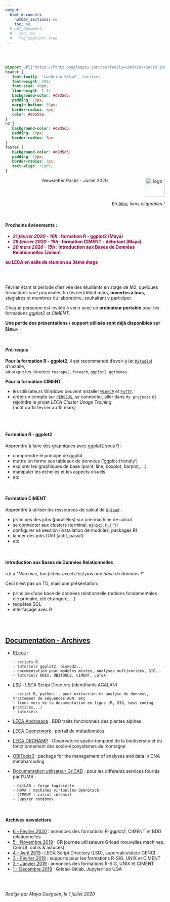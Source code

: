 ```yaml
---
output:
  html_document:
    number_sections: no
    toc: no
  # pdf_document:
  #   toc: no
  #   fig_caption: true
---
```


<br/><br/>


```css
@import url('https://fonts.googleapis.com/css?family=Londrina+Solid:200,300|Medula+One');
header {
   font-family: 'Londrina Solid', cursive;
   font-weight: 300;
   font-size: 50px;
   line-height: 1.1;
   background-color: #d8d5d5;
   padding: 10px;
   margin-bottom: 50px;
   border-radius: 3px;
   color: #50555e;
}
h2 {
   background-color: #d8d5d5;
   padding: 10px;
   border-radius: 3px;
}
footer {
   background-color: #d8d5d5;
   padding: 10px;
   border-radius: 3px;
   text-align: right;
}
```

<header>Newsletter Pastis - Juillet 2020 <img src="images/leca-logo_image_2.jpg" alt="logo" width="60px" align="right"/></header>

<div style="text-align:right;">*En [bleu](), liens cliquables !*</div>
<br/>

#### Prochains évènements :

<div style="color:#980043;">
- ***21 février 2020 - 10h* : formation R - ggplot2 (Maya)**
- ***28 février 2020 - 15h* : formation CIMENT - débutant (Maya)**
- ***20 mars 2020 - 15h* : introduction aux Bases de Données Relationnelles (Julien)**

**au LECA en salle de réunion au 3ème étage**
</div>
<br/><br/>

Février étant la période d'arrivée des étudiants en stage de M2, quelques formations sont proposées fin février/début mars, **ouvertes à tous**, stagiaires et membres du laboratoire, souhaitant y participer.

Chaque personne est invitée à venir avec un **ordinateur portable** pour les formations *ggplot2* et *CIMENT*.

**Une partie des présentations / support utilisés sont déjà disponibles sur [`RLeca`](http://rleca.pbworks.com/).**

<br/>

#### Pré-requis

**Pour la formation R - ggplot2**, il est recommandé d'avoir [`R`](https://www.r-project.org/) (et [`RStudio`](https://www.rstudio.com/products/rstudio/download/)) d'installé,  
ainsi que les librairies `reshape2`, `foreach`, `ggplot2`, `ggthemes`.

**Pour la formation CIMENT** :

  - les utilisateurs Windows peuvent installer [`WinSCP`](https://winscp.net/eng/download.php) et [`PuTTY`](https://www.chiark.greenend.org.uk/~sgtatham/putty/latest.html).
   - créer un compte sur [`PERSEUS`](https://perseus.ujf-grenoble.fr), se connecter, aller dans `My projects` et rejoindre le projet *LECA Cluster Usage Training*  
   (actif du 15 février au 15 mars)


<br/><br/>


#### Formation R - ggplot2

Apprendre à faire des graphiques avec ggplot2 sous R :

- comprendre le principe de ggplot
- mettre en forme ses tableaux de données ('ggplot-friendly')
- explorer les graphiques de base (point, line, boxplot, barplot, ...)
- manipuler les échelles et les aspects visuels
- etc

<br/>

#### Formation CIMENT

Apprendre à utiliser les ressources de calcul de [`Gricad`](https://gricad.univ-grenoble-alpes.fr/) :

- principes des jobs (parallèles) sur une machine de calcul
- se connecter aux clusters (terminal, [`WinScp`](https://winscp.net/), [`PuTTY`](https://www.putty.org/))
- configurer sa session (installation de modules, packages R)
- lancer des jobs OAR (actif, passif)
- etc

<br/>

#### Introduction aux Bases de Données Relationnelles

a.k.a "*Non mec, ton fichier excel c'est pas une base de données !*"

Ceci n'est pas un TD, mais une présentation :

- principe d'une base de données relationnelle (notions fondamentales : clé primaire, clé étrangère, ...)
- requêtes SQL
- interfaçage avec R

<br/><br/>


## [Documentation - Archives]()


- [RLeca](http://rleca.pbworks.com/) :

      - scripts R
      - tutoriels ggplot2, biomod2...
      - documentation pour modèles mixtes, analyses multivariées, SIG...
      - tutoriels UNIX, OBITOOLS, CIMENT, LaTeX
      
- [LSD](https://gricad-gitlab.univ-grenoble-alpes.fr/leca/pastis/lsd) : LECA Script Directory (identifiants AGALAN)

      - script R, python... pour extraction et analyse de données, traitement de séquences ADN, etc
      - liens vers de la documentation en ligne (R, SIG, best coding practices...)
      - tutoriels
      
- [LECA Androsace](https://androsace.osug.fr/) : BDD traits fonctionnels des plantes alpines
- [LECA Geonetwork](http://leca-bdgis.u-ga.fr/geonetwork/srv/fre/catalog.search#/home) : portail de métadonnées
- [LECA ORCHAMP](https://orchamp.osug.fr/) : Observatoire spatio-temporel de la biodiversité et du fonctionnement des socio-écosystèmes de montagne

- [OBITools3](https://git.metabarcoding.org/obitools/obitools3) : package for the management of analyses and data in DNA metabarcoding

- [Documentation utilisateur GriCAD](https://gricad-doc.univ-grenoble-alpes.fr/) : pour les différents services fournis par l'UMS :

      - GitLAB : forge logicielle
      - NOVA : machines virtuelles OpenStack
      - CIMENT : calcul intensif
      - Jupyter notebook

<br/>

#### Archives newsletters

+ [6 - Février 2020](https://mayagueguen.github.io/newsletters/NEWSLETTER_LECA_6_2020-02.html) : annonces des formations R-ggplot2, CIMENT et BDD relationnelles
+ [5 - Novembre 2019](https://mayagueguen.github.io/newsletters/NEWSLETTER_LECA_5_2019-11.html) : CR journée utilisateurs Gricad (nouvelles machines, ComUt, outils & astuces)
+ [4 - Avril 2019](https://mayagueguen.github.io/newsletters/NEWSLETTER_LECA_4_2019-04.html) : LECA Script Directory (LSD), supercalculateur GENCI
+ [3 - Février 2019](https://mayagueguen.github.io/newsletters/NEWSLETTER_LECA_3_2019-02.html) : supports pour les formations R-SIG, UNIX et CIMENT
+ [2 - Janvier 2019](https://mayagueguen.github.io/newsletters/NEWSLETTER_LECA_2_2019-01.html) : annonces des formations R-SIG, UNIX et CIMENT
+ [1 - Décembre 2018](https://mayagueguen.github.io/newsletters/NEWSLETTER_LECA_1_2018-12.html) : Gricad-Gitlab, JupyterHub UGA

<br/><br/>


<footer>*Rédigé par Maya Guéguen, le 1 juillet 2020*</footer>

<br/><br/>
